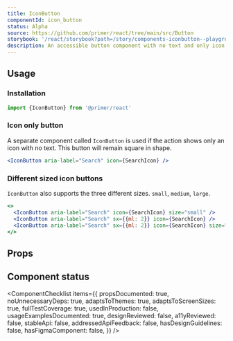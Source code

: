 ```yaml
---
title: IconButton
componentId: icon_button
status: Alpha
source: https://github.com/primer/react/tree/main/src/Button
storybook: '/react/storybook?path=/story/components-iconbutton--playground'
description: An accessible button component with no text and only icon.
---
```



## Usage

### Installation

```js
import {IconButton} from '@primer/react'
```

### Icon only button

A separate component called `IconButton` is used if the action shows only an icon with no text. This button will remain square in shape.

```jsx live
<IconButton aria-label="Search" icon={SearchIcon} />
```

### Different sized icon buttons

`IconButton` also supports the three different sizes. `small`, `medium`, `large`.

```jsx live
<>
  <IconButton aria-label="Search" icon={SearchIcon} size="small" />
  <IconButton aria-label="Search" sx={{ml: 2}} icon={SearchIcon} />
  <IconButton aria-label="Search" sx={{ml: 2}} icon={SearchIcon} size="large" />
</>
```

## Props

<ComponentProps data={data} />


## Component status

<ComponentChecklist
  items={{
    propsDocumented: true,
    noUnnecessaryDeps: true,
    adaptsToThemes: true,
    adaptsToScreenSizes: true,
    fullTestCoverage: true,
    usedInProduction: false,
    usageExamplesDocumented: true,
    designReviewed: false,
    a11yReviewed: false,
    stableApi: false,
    addressedApiFeedback: false,
    hasDesignGuidelines: false,
    hasFigmaComponent: false,
  }}
/>
